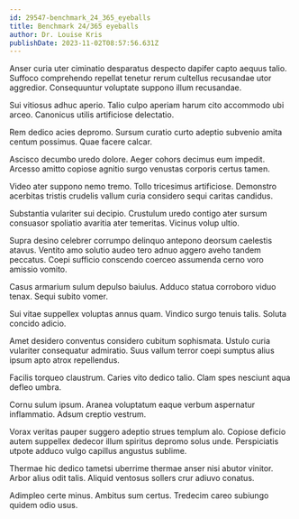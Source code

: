 ```yaml
---
id: 29547-benchmark_24_365_eyeballs
title: Benchmark 24/365 eyeballs
author: Dr. Louise Kris
publishDate: 2023-11-02T08:57:56.631Z
---
```


Anser curia uter ciminatio desparatus despecto dapifer capto aequus talio. Suffoco comprehendo repellat tenetur rerum cultellus recusandae utor aggredior. Consequuntur voluptate suppono illum recusandae.

Sui vitiosus adhuc aperio. Talio culpo aperiam harum cito accommodo ubi arceo. Canonicus utilis artificiose delectatio.

Rem dedico acies depromo. Sursum curatio curto adeptio subvenio amita centum possimus. Quae facere calcar.

Ascisco decumbo uredo dolore. Aeger cohors decimus eum impedit. Arcesso amitto copiose agnitio surgo venustas corporis certus tamen.

Video ater suppono nemo tremo. Tollo tricesimus artificiose. Demonstro acerbitas tristis crudelis vallum curia considero sequi caritas candidus.

Substantia vulariter sui decipio. Crustulum uredo contigo ater sursum consuasor spoliatio avaritia ater temeritas. Vicinus volup ultio.

Supra desino celebrer corrumpo delinquo antepono deorsum caelestis atavus. Ventito amo solutio audeo tero adnuo aggero aveho tandem peccatus. Coepi sufficio conscendo coerceo assumenda cerno voro amissio vomito.

Casus armarium sulum depulso baiulus. Adduco statua corroboro viduo tenax. Sequi subito vomer.

Sui vitae suppellex voluptas annus quam. Vindico surgo tenuis talis. Soluta concido adicio.

Amet desidero conventus considero cubitum sophismata. Ustulo curia vulariter consequatur admiratio. Suus vallum terror coepi sumptus alius ipsum apto atrox repellendus.

Facilis torqueo claustrum. Caries vito dedico talio. Clam spes nesciunt aqua defleo umbra.

Cornu sulum ipsum. Aranea voluptatum eaque verbum aspernatur inflammatio. Adsum creptio vestrum.

Vorax veritas pauper suggero adeptio strues templum alo. Copiose deficio autem suppellex dedecor illum spiritus depromo solus unde. Perspiciatis utpote adduco vulgo capillus angustus sublime.

Thermae hic dedico tametsi uberrime thermae anser nisi abutor vinitor. Arbor alius odit talis. Aliquid ventosus sollers crur adiuvo conatus.

Adimpleo certe minus. Ambitus sum certus. Tredecim careo subiungo quidem odio usus.
